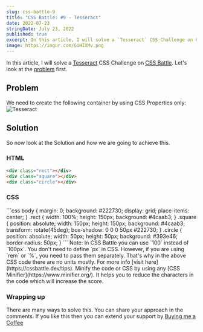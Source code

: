 ```yaml
---
slug: css-battle-9
title: "CSS Battle: #9 - Tesseract"
date: 2022-07-23
stringDate: July 23, 2022
published: true
excerpt: In this article, I will solve a `Tesseract` CSS Challenge on CSS Battle.
image: https://imgur.com/GiHIXMv.png
---
```




In this article, I will solve a [Tesseract](https://cssbattle.dev/play/9) CSS Challenge on [CSS Battle](https://cssbattle.dev/). Let's look at the [problem](https://cssbattle.dev/play/9) first.

## Problem 

We need to create the following container by using CSS Properties only:
![Tesseract](https://cssbattle.dev/targets/9.png)

## Solution

So now look at the Solution and how we are going to achieve this. 


<YouTube id="sXfOKCzN_D8" />

### HTML

<CodeTitle title="index.html" lang="html"/>

```html
<div class="rect"></div>
<div class="square"></div>
<div class="circle"></div>
```


### CSS


<CodeTitle title="styles.css" lang="css"/>
```css
body {
  margin: 0;
  background: #222730;
  display: grid;
  place-items: center;
}
.rect {
  width: 100%;
  height: 150px;
  background: #4caab3;
}
.square {
  position: absolute;
  width: 150px;
  height: 150px;
  background: #4caab3;
  transform: rotate(45deg);
  box-shadow: 0 0 0 50px #222730;
}
.circle {
  position: absolute;
  width: 50px;
  height: 50px;
  background: #393e46;
  border-radius: 50px;
}
```


<Tip id="1">
  Note: In CSS Battle you can use `100` instead of `100px`. You don't need to define `px` in CSS. However, if you are using `rem` or `%`, you need to pass them separately. That's why in the above CSS code there are no units mostly. For more info [visit here](https://cssbattle.dev/tips).
</Tip>

<Tip id="2">
  Minify the code or CSS by using any [CSS Minifier](https://www.minifier.org/). It helps you to reduce the characters in the code which will increase the score.
</Tip>

### Wrapping up
There are many ways to solve this. You can share your approach in the comments. If you like this then you can extend your support by [Buying me a Coffee](https://buymeacoffee.com/j471n)


<NextAndPreviousButton
  prevHref="/blogs/css-battle-8"
  prevTitle="CSS Battle: #8 - Forking Crazy"
  nextHref="/blogs/css-battle-10"
  nextTitle="CSS Battle: #10 - Cloaked Spirits"
/>